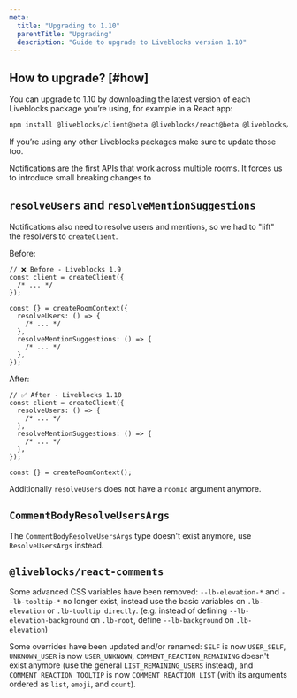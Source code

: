 ```yaml
---
meta:
  title: "Upgrading to 1.10"
  parentTitle: "Upgrading"
  description: "Guide to upgrade to Liveblocks version 1.10"
---
```


## How to upgrade? [#how]

You can upgrade to 1.10 by downloading the latest version of each Liveblocks
package you’re using, for example in a React app:

```bash
npm install @liveblocks/client@beta @liveblocks/react@beta @liveblocks/react-comments@beta @liveblocks/node@beta
```

<Banner title="Update every Liveblocks package">

If you’re using any other Liveblocks packages make sure to update those too.

</Banner>

Notifications are the first APIs that work across multiple rooms. It forces us
to introduce small breaking changes to

## `resolveUsers` and `resolveMentionSuggestions`

Notifications also need to resolve users and mentions, so we had to "lift" the
resolvers to `createClient`.

Before:

```tsx liveblocks.config.ts
// ❌ Before - Liveblocks 1.9
const client = createClient({
  /* ... */
});

const {} = createRoomContext({
  resolveUsers: () => {
    /* ... */
  },
  resolveMentionSuggestions: () => {
    /* ... */
  },
});
```

After:

```tsx liveblocks.config.ts
// ✅ After - Liveblocks 1.10
const client = createClient({
  resolveUsers: () => {
    /* ... */
  },
  resolveMentionSuggestions: () => {
    /* ... */
  },
});

const {} = createRoomContext();
```

Additionally `resolveUsers` does not have a `roomId` argument anymore.

## `CommentBodyResolveUsersArgs`

The `CommentBodyResolveUsersArgs` type doesn't exist anymore, use
`ResolveUsersArgs` instead.

## `@liveblocks/react-comments`

Some advanced CSS variables have been removed: `--lb-elevation-*` and
`--lb-tooltip-*` no longer exist, instead use the basic variables on
`.lb-elevation` or `.lb-tooltip directly`. (e.g. instead of defining
`--lb-elevation-background` on `.lb-root`, define `--lb-background` on
`.lb-elevation`)

Some overrides have been updated and/or renamed: `SELF` is now `USER_SELF`,
`UNKNOWN_USER` is now `USER_UNKNOWN`, `COMMENT_REACTION_REMAINING` doesn't exist
anymore (use the general `LIST_REMAINING_USERS` instead), and
`COMMENT_REACTION_TOOLTIP` is now `COMMENT_REACTION_LIST` (with its arguments
ordered as `list`, `emoji`, and `count`).
